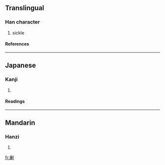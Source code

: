 {{see|鐮}}

==Translingual==
===Han character===
{{Han char|rad=刀|as=13|sn=15|four=|canj=戈金中弓 (ICLN)}}
# sickle
====References====
{{Han ref|kx=0144.310|dkj=02215|hdz=10360.010|uh=5286|ud=21126}}
----
==Japanese==
===Kanji===
{{ja-kanji|grade=|rs=刀13}}
# {{defn|Japanese}} 
====Readings====
{{ja-readings|on=[[れん]] (ren)|kun=[[かま]] (kama)}}
----
==Mandarin==
===Hanzi===
{{cmn-hanzi|pin=[[lián]] (lian2)|wg=lien<sup>2</sup>}}
# {{defn|Mandarin}}

[[fr:劆]]